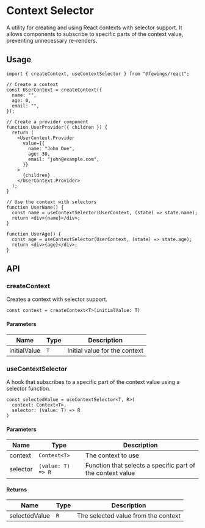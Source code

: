# Context Selector

A utility for creating and using React contexts with selector support. It allows components to subscribe to specific parts of the context value, preventing unnecessary re-renders.

## Usage

```tsx
import { createContext, useContextSelector } from "@fewings/react";

// Create a context
const UserContext = createContext({
  name: "",
  age: 0,
  email: "",
});

// Create a provider component
function UserProvider({ children }) {
  return (
    <UserContext.Provider
      value={{
        name: "John Doe",
        age: 30,
        email: "john@example.com",
      }}
    >
      {children}
    </UserContext.Provider>
  );
}

// Use the context with selectors
function UserName() {
  const name = useContextSelector(UserContext, (state) => state.name);
  return <div>{name}</div>;
}

function UserAge() {
  const age = useContextSelector(UserContext, (state) => state.age);
  return <div>{age}</div>;
}
```

## API

### createContext

Creates a context with selector support.

```tsx
const context = createContext<T>(initialValue: T)
```

#### Parameters

| Name         | Type | Description                   |
| ------------ | ---- | ----------------------------- |
| initialValue | `T`  | Initial value for the context |

### useContextSelector

A hook that subscribes to a specific part of the context value using a selector function.

```tsx
const selectedValue = useContextSelector<T, R>(
  context: Context<T>,
  selector: (value: T) => R
)
```

#### Parameters

| Name     | Type              | Description                                                |
| -------- | ----------------- | ---------------------------------------------------------- |
| context  | `Context<T>`      | The context to use                                         |
| selector | `(value: T) => R` | Function that selects a specific part of the context value |

#### Returns

| Name          | Type | Description                         |
| ------------- | ---- | ----------------------------------- |
| selectedValue | `R`  | The selected value from the context |

